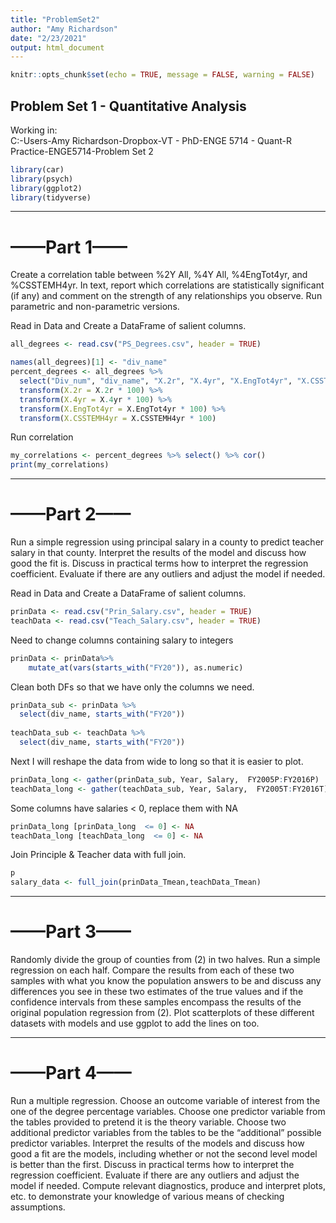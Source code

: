 ```yaml
---
title: "ProblemSet2"
author: "Amy Richardson"
date: "2/23/2021"
output: html_document
---
```


```r
knitr::opts_chunk$set(echo = TRUE, message = FALSE, warning = FALSE)
```

## Problem Set 1 - Quantitative Analysis

Working in:  
C:-Users-Amy Richardson-Dropbox-VT - PhD-ENGE 5714 - Quant-R Practice-ENGE5714-Problem Set 2

```r
library(car)
library(psych)
library(ggplot2)
library(tidyverse)
```

***
# ------Part 1------

Create a correlation table between %2Y All, %4Y All, %4EngTot4yr, and %CSSTEMH4yr.  In text, report which correlations are statistically significant (if any) and comment on the strength of any relationships you observe. Run parametric and non-parametric versions. 


Read in Data and Create a DataFrame of  salient columns.
```r
all_degrees <- read.csv("PS_Degrees.csv", header = TRUE)

names(all_degrees)[1] <- "div_name"
percent_degrees <- all_degrees %>%
  select("Div_num", "div_name", "X.2r", "X.4yr", "X.EngTot4yr", "X.CSSTEMH4yr" ) %>%
  transform(X.2r = X.2r * 100) %>%
  transform(X.4yr = X.4yr * 100) %>%
  transform(X.EngTot4yr = X.EngTot4yr * 100) %>%
  transform(X.CSSTEMH4yr = X.CSSTEMH4yr * 100)
```

Run correlation 
```r
my_correlations <- percent_degrees %>% select() %>% cor()
print(my_correlations)
```

***
# ------Part 2------
Run a simple regression using principal salary in a county to predict teacher salary in that county. Interpret the results of the model and discuss how good the fit is. Discuss in practical terms how to interpret the regression coefficient. Evaluate if there are any outliers and adjust the model if needed.

Read in Data and Create a DataFrame of  salient columns.
```r
prinData <- read.csv("Prin_Salary.csv", header = TRUE)
teachData <- read.csv("Teach_Salary.csv", header = TRUE)

```
Need to change columns containing salary to integers
```r
prinData <- prinData%>%
    mutate_at(vars(starts_with("FY20")), as.numeric)
```
  Clean both DFs so that we have only the columns we need.  
```r
prinData_sub <- prinData %>%
  select(div_name, starts_with("FY20")) 
  
teachData_sub <- teachData %>%
  select(div_name, starts_with("FY20"))
```
Next I will reshape the data from wide to long so that it is easier to plot.
```r
prinData_long <- gather(prinData_sub, Year, Salary,  FY2005P:FY2016P)
teachData_long <- gather(teachData_sub, Year, Salary,  FY2005T:FY2016T)
```
Some columns have salaries < 0, replace them with NA
```r
prinData_long [prinData_long  <= 0] <- NA
teachData_long [teachData_long  <= 0] <- NA
```
Join Principle & Teacher data with full join.
```r
p
salary_data <- full_join(prinData_Tmean,teachData_Tmean)
```


***
# ------Part 3------
Randomly divide the group of counties from (2) in two halves.  Run a simple regression on each half.  Compare the results from each of these two samples with what you know the population answers to be and discuss any differences you see in these two estimates of the true values and if the confidence intervals from these samples encompass the results of the original population regression from (2). Plot scatterplots of these different datasets with models and use ggplot to add the lines on too. 

***
# ------Part 4------
Run a multiple regression.  Choose an outcome variable of interest from the one of the degree percentage variables.  Choose one predictor variable from the tables provided to pretend it is the theory variable. Choose two additional predictor variables from the tables to be the “additional” possible predictor variables. Interpret the results of the models and discuss how good a fit are the models, including whether or not the second level model is better than the first. Discuss in practical terms how to interpret the regression coefficient. Evaluate if there are any outliers and adjust the model if needed.  Compute relevant diagnostics, produce and interpret plots, etc. to demonstrate your knowledge of various means of checking assumptions.
